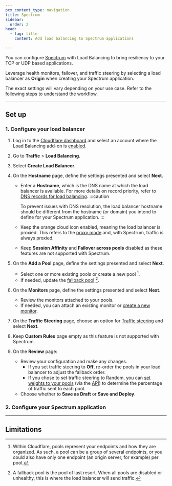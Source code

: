 ```yaml
---
pcx_content_type: navigation
title: Spectrum
sidebar:
  order: 2
head:
  - tag: title
    content: Add load balancing to Spectrum applications

---
```



You can configure [Spectrum](/spectrum/) with Load Balancing to bring resiliency to your TCP or UDP based applications.

Leverage health monitors, failover, and traffic steering by selecting a load balancer as **Origin** when creating your Spectrum application.

The exact settings will vary depending on your use case. Refer to the following steps to understand the workflow.

***

## Set up

### 1. Configure your load balancer

1. Log in to the [Cloudflare dashboard](https://dash.cloudflare.com/login) and select an account where the Load Balancing add-on is [enabled](/load-balancing/get-started/enable-load-balancing/).

2. Go to **Traffic** > **Load Balancing**.

3. Select **Create Load Balancer**.

4. On the **Hostname** page, define the settings presented and select **Next**.
   * Enter a **Hostname**, which is the DNS name at which the load balancer is available. For more details on record priority, refer to [DNS records for load balancing](/load-balancing/load-balancers/dns-records/). 
      :::caution

      To prevent issues with DNS resolution, the load balancer hostname should be different from the hostname (or domain) you intend to define for your Spectrum application. 
      :::
   * Keep the orange cloud icon enabled, meaning the load balancer is proxied. This refers to the [proxy mode](/load-balancing/understand-basics/proxy-modes/) and, with Spectrum, traffic is always proxied.
   * Keep **Session Affinity** and **Failover across pools** disabled as these features are not supported with Spectrum.

5. On the **Add a Pool** page, define the settings presented and select **Next**.
   * Select one or more existing pools or [create a new pool](/load-balancing/pools/create-pool/#create-a-pool) [^1].
   * If needed, update the [fallback pool](/load-balancing/understand-basics/health-details/#fallback-pools) [^2].

6. On the **Monitors** page, define the settings presented and select **Next**.
   * Review the monitors attached to your pools.
   * If needed, you can attach an existing monitor or [create a new monitor](/load-balancing/monitors/create-monitor/#create-a-monitor).

7. On the **Traffic Steering** page, choose an option for [Traffic steering](/load-balancing/understand-basics/traffic-steering/steering-policies/) and select **Next**.

8. Keep **Custom Rules** page empty as this feature is not supported with Spectrum.

9. On the **Review** page:
   * Review your configuration and make any changes.
     * If you set traffic steering to **Off**, re-order the pools in your load balancer to adjust the fallback order.
     * If you chose to set traffic steering to Random, you can [set weights to your pools](/load-balancing/understand-basics/traffic-steering/steering-policies/standard-options/#random-steering) (via the [API](/api/operations/load-balancers-create-load-balancer)) to determine the percentage of traffic sent to each pool.
   * Choose whether to **Save as Draft** or **Save and Deploy**.

### 2. Configure your Spectrum application

<Render file="spectrum-with-load-balancer-dash" product="spectrum" />

***

## Limitations

<Render file="spectrum-lb-limitations" />

[^1]: Within Cloudflare, pools represent your endpoints and how they are organized. As such, a pool can be a group of several endpoints, or you could also have only one endpoint (an origin server, for example) per pool.

[^2]: A fallback pool is the pool of last resort. When all pools are disabled or unhealthy, this is where the load balancer will send traffic.
